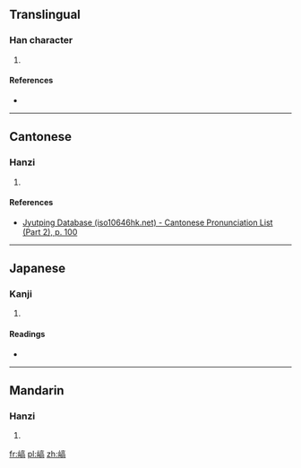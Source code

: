 ==Translingual==

===Han character===
{{Han char|rn=46|rad=山|as=10|sn=13|four=|canj=山卜口月 (UYRB), X山卜口月 (XUYRB)|ids=⿰[[山]][[高]]}}

# {{defn|Han|sort=山10}}

====References====
* {{Han ref|kx=0317.290|dkj=08349|dj=0618.030|hdz=10791.170|uh=5D6A|ud=23914}}

----

==Cantonese==

===Hanzi===
{{yue-hanzi|jyut=[[hiu1]]|y=hiu1}}

# {{defn|lang=yue|sort=山10}}

====References====
* [http://www.iso10646hk.net/jp/document/download.jsp Jyutping Database (iso10646hk.net) - Cantonese Pronunciation List (Part 2), p. 100]

----

==Japanese==

===Kanji===
{{ja-kanji|grade=|rs=山10}}

# {{defn|lang=ja|sort=山10}}

====Readings====
* {{ja-readings|on=[[こう]] (kō), [[きょう]] (kyō)|kun=[[かたい]] (katai), [[やせてかたいつち]] (yasetekataitsuchi)}}

----

==Mandarin==

===Hanzi===
{{cmn-hanzi|pin=[[qiāo]] ([[qiao1]])|wg=ch'iao<sup>1</sup>}}

# {{defn|lang=cmn|sort=山10}}

[[fr:嵪]]
[[pl:嵪]]
[[zh:嵪]]